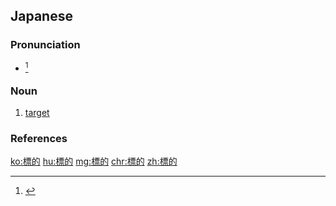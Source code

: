 ==Japanese==
{{ja-kanjitab|ひょう|てき|yomi=o}}

===Pronunciation===
* {{ja-accent-common|h|ひょ|うてき}}<ref>{{R:NHK Hatsuon}}</ref>

===Noun===
{{ja-noun|ひょうてき}}

# [[target]]

===References===
<references/>

[[ko:標的]]
[[hu:標的]]
[[mg:標的]]
[[chr:標的]]
[[zh:標的]]